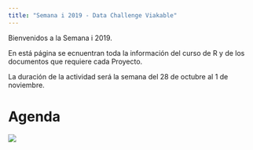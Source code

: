 ```yaml
---
title: "Semana i 2019 - Data Challenge Viakable"
---
```


Bienvenidos a la Semana i 2019.

En está página se ecnuentran toda la información
del curso de R y de los documentos que requiere cada Proyecto.

La duración de la actividad será la semana del 28 de octubre al 1 de noviembre.

# Agenda

<img src="Agenda.png"> </img>


